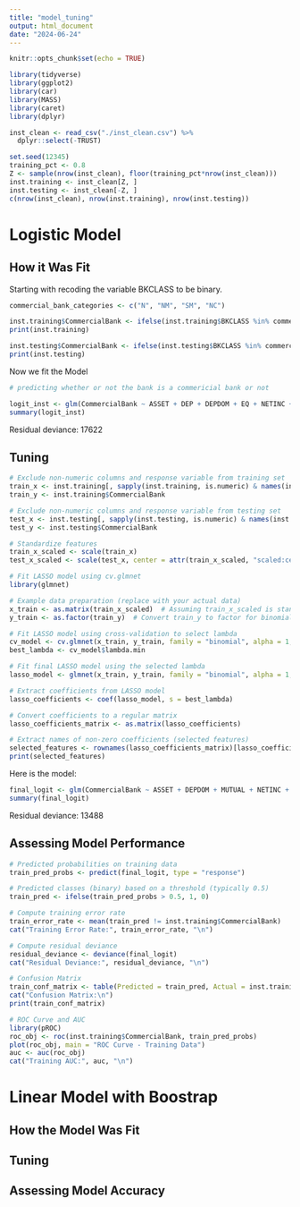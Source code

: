 ```yaml
---
title: "model_tuning"
output: html_document
date: "2024-06-24"
---
```


```r
knitr::opts_chunk$set(echo = TRUE)
```

```r
library(tidyverse)
library(ggplot2)
library(car)
library(MASS)
library(caret)
library(dplyr)

inst_clean <- read_csv("./inst_clean.csv") %>% 
  dplyr::select(-TRUST)

set.seed(12345)  
training_pct <- 0.8
Z <- sample(nrow(inst_clean), floor(training_pct*nrow(inst_clean)))
inst.training <- inst_clean[Z, ]
inst.testing <- inst_clean[-Z, ]
c(nrow(inst_clean), nrow(inst.training), nrow(inst.testing))
```

# Logistic Model

## How it Was Fit

Starting with recoding the variable BKCLASS to be binary.

```r
commercial_bank_categories <- c("N", "NM", "SM", "NC")

inst.training$CommercialBank <- ifelse(inst.training$BKCLASS %in% commercial_bank_categories, 1, 0)
print(inst.training)
```

```r
inst.testing$CommercialBank <- ifelse(inst.testing$BKCLASS %in% commercial_bank_categories, 1, 0)
print(inst.testing)
```

Now we fit the Model

```r
# predicting whether or not the bank is a commericial bank or not

logit_inst <- glm(CommercialBank ~ ASSET + DEP + DEPDOM + EQ + NETINC + ROA + ROAPTX + ROAPTXQ + ROAQ, data = inst.training, family = "binomial")
summary(logit_inst)
```

Residual deviance: 17622

## Tuning

```r

# Exclude non-numeric columns and response variable from training set
train_x <- inst.training[, sapply(inst.training, is.numeric) & names(inst.training) != "CommercialBank"]
train_y <- inst.training$CommercialBank

# Exclude non-numeric columns and response variable from testing set
test_x <- inst.testing[, sapply(inst.testing, is.numeric) & names(inst.testing) != "CommercialBank"]
test_y <- inst.testing$CommercialBank

# Standardize features
train_x_scaled <- scale(train_x)
test_x_scaled <- scale(test_x, center = attr(train_x_scaled, "scaled:center"), scale = attr(train_x_scaled, "scaled:scale"))

```

```r
# Fit LASSO model using cv.glmnet
library(glmnet)

# Example data preparation (replace with your actual data)
x_train <- as.matrix(train_x_scaled)  # Assuming train_x_scaled is standardized numeric features
y_train <- as.factor(train_y)  # Convert train_y to factor for binomial family

# Fit LASSO model using cross-validation to select lambda
cv_model <- cv.glmnet(x_train, y_train, family = "binomial", alpha = 1, nfolds = 5)
best_lambda <- cv_model$lambda.min

# Fit final LASSO model using the selected lambda
lasso_model <- glmnet(x_train, y_train, family = "binomial", alpha = 1, lambda = best_lambda)

# Extract coefficients from LASSO model
lasso_coefficients <- coef(lasso_model, s = best_lambda)

# Convert coefficients to a regular matrix
lasso_coefficients_matrix <- as.matrix(lasso_coefficients)

# Extract names of non-zero coefficients (selected features)
selected_features <- rownames(lasso_coefficients_matrix)[lasso_coefficients_matrix != 0]
print(selected_features)

```

Here is the model:

```r
final_logit <- glm(CommercialBank ~ ASSET + DEPDOM + MUTUAL + NETINC + ROA, data = inst.training, family = "binomial")
summary(final_logit)
```

Residual deviance: 13488

## Assessing Model Performance

```r
# Predicted probabilities on training data
train_pred_probs <- predict(final_logit, type = "response")

# Predicted classes (binary) based on a threshold (typically 0.5)
train_pred <- ifelse(train_pred_probs > 0.5, 1, 0)

# Compute training error rate
train_error_rate <- mean(train_pred != inst.training$CommercialBank)
cat("Training Error Rate:", train_error_rate, "\n")

# Compute residual deviance
residual_deviance <- deviance(final_logit)
cat("Residual Deviance:", residual_deviance, "\n")

# Confusion Matrix
train_conf_matrix <- table(Predicted = train_pred, Actual = inst.training$CommercialBank)
cat("Confusion Matrix:\n")
print(train_conf_matrix)

# ROC Curve and AUC
library(pROC)
roc_obj <- roc(inst.training$CommercialBank, train_pred_probs)
plot(roc_obj, main = "ROC Curve - Training Data")
auc <- auc(roc_obj)
cat("Training AUC:", auc, "\n")

```

# Linear Model with Boostrap

## How the Model Was Fit

## Tuning

## Assessing Model Accuracy
